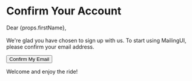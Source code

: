 # Confirm Your Account 

Dear {props.firstName},<br/><br/>
We're glad you have chosen to sign up with us. To start using MailingUI, please confirm your email address.

<Button fullWidth href={props.confirmationUrl}>Confirm My Email</Button>

Welcome and enjoy the ride!